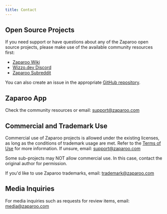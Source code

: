 ```yaml
---
title: Contact
---
```


## Open Source Projects

If you need support or have questions about any of the Zaparoo open source projects, please make use of the available community resources first:

- [Zaparoo Wiki](https://wiki.zaparoo.org/)
- [Wizzo.dev Discord](https://wizzo.dev/discord)
- [Zaparoo Subreddit](https://www.reddit.com/r/Zaparoo/)

You can also create an issue in the appropriate [GitHub repository](https://github.com/ZaparooProject/).

## Zaparoo App

Check the community resources or email: support@zaparoo.com

## Commercial and Trademark Use

Commercial use of Zaparoo projects is allowed under the existing licenses, as long as the conditions of trademark usage are met. Refer to the [Terms of Use](/terms) for more information. If unsure, email: support@zaparoo.com

Some sub-projects may NOT allow commercial use. In this case, contact the original author for permission.

If you'd like to use Zaparoo trademarks, email: trademark@zaparoo.com

## Media Inquiries

For media inquiries such as requests for review items, email: media@zaparoo.com
